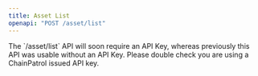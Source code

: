```yaml
---
title: Asset List
openapi: "POST /asset/list"
---
```


<Warning>
  The `/asset/list` API will soon require an API Key, whereas previously this API
  was usable without an API Key. Please double check you are using a ChainPatrol
  issued API key.
</Warning>
